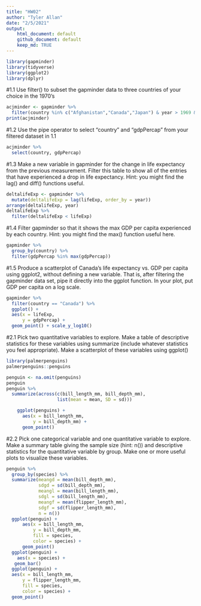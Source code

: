 ```yaml
---
title: "HW02"
author: "Tyler Allan"
date: "2/5/2021"
output: 
    html_document: default
    github_document: default
    keep_md: TRUE
---
```

```r
library(gapminder)
library(tidyverse)
library(ggplot2)
library(dplyr)
```

#1.1 Use filter() to subset the gapminder data to three countries of your choice in the 1970's
```r
acjminder <- gapminder %>% 
  filter(country %in% c("Afghanistan","Canada","Japan") & year > 1969 & year < 1980)
print(acjminder)
```


#1.2 Use the pipe operator to select "country" and "gdpPercap" from your filtered dataset in 1.1
``` r
acjminder %>% 
  select(country, gdpPercap)
```

#1.3 Make a new variable in gapminder for the change in life expectancy from the previous measurement. Filter this table to show all of the entries that have experienced a drop in life expectancy. Hint: you might find the lag() and diff() functions useful.
```r
deltalifeExp <- gapminder %>% 
  mutate(deltalifeExp = lag(lifeExp, order_by = year))
arrange(deltalifeExp, year)
deltalifeExp %>% 
  filter(deltalifeExp < lifeExp)
```

#1.4 Filter gapminder so that it shows the max GDP per capita experienced by each country. Hint: you might find the max() function useful here.
```r
gapminder %>% 
  group_by(country) %>% 
  filter(gdpPercap %in% max(gdpPercap))
```

#1.5 Produce a scatterplot of Canada's life expectancy vs. GDP per capita using ggplot2, without defining a new variable. That is, after filtering the gapminder data set, pipe it directly into the ggplot function. In your plot, put GDP per capita on a log scale. 
```r
gapminder %>% 
  filter(country == "Canada") %>% 
  ggplot() +
  aes(x = lifeExp,
      y = gdpPercap) +
  geom_point() + scale_y_log10()
```

#2.1 Pick two quantitative variables to explore. Make a table of descriptive statistics for these variables using summarize (include whatever statistics you feel appropriate). Make a scatterplot of these variables using ggplot()
```r
library(palmerpenguins)
palmerpenguins::penguins

penguin <- na.omit(penguins)
penguin
penguin %>% 
  summarize(across(c(bill_length_mm, bill_depth_mm),
                   list(mean = mean, SD = sd)))

    ggplot(penguins) +
      aes(x = bill_length_mm,
          y = bill_depth_mm) +
      geom_point()
```

#2.2 Pick one categorical variable and one quantitative variable to explore. Make a summary table giving the sample size (hint: n()) and descriptive statistics for the quantitative variable by group. Make one or more useful plots to visualize these variables.
```r
penguin %>% 
  group_by(species) %>% 
  summarize(meangd = mean(bill_depth_mm),
            sdgd = sd(bill_depth_mm),
            meangl = mean(bill_length_mm),
            sdgl = sd(bill_length_mm),
            meangf = mean(flipper_length_mm),
            sdgf = sd(flipper_length_mm),
            n = n())
  ggplot(penguin) +
      aes(x = bill_length_mm,
          y = bill_depth_mm,
          fill = species,
          color = species) +
      geom_point()
  ggplot(penguin) +
    aes(x = species) +
   geom_bar()
  ggplot(penguin) +
  aes(x = bill_length_mm,
      y = flipper_length_mm,
      fill = species,
      color = species) +
  geom_point()

```